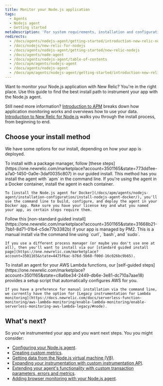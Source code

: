 ```yaml
---
title: Monitor your Node.js application
tags:
  - Agents
  - Nodejs agent
  - Getting started
metaDescription: 'For system requirements, installation and configuration procedures, and troubleshooting tips for New Relic''s Node.js agent, start here.'
redirects:
  - /docs/agents/nodejs-agent/getting-started/introduction-new-relic-nodejs
  - /docs/nodejs/new-relic-for-nodejs
  - /docs/agents/nodejs-agent/getting-started/new-relic-nodejs
  - /docs/agents/node-agent
  - /docs/agents/nodejs-agent/table-of-contents
  - /docs/apm/agents/nodejs-agent
  - /docs/agents/nodejs-agent
  - /docs/apm/agents/nodejs-agent/getting-started/introduction-new-relic-nodejs
---
```


Want to monitor your Node.js application with New Relic? You're in the right place. Use this guide to find the best install path to instrument your app with the Node.js agent. 

Still need more information? [Introduction to APM](/docs/apm/new-relic-apm/getting-started/introduction-apm/) breaks down how application monitoring works and overviews how to use your data. [Introduction to New Relic for Node.js](/docs/apm/agents/nodejs-agent/getting-started/introduction-newrelic-nodejs) walks you through the install process, from beginning to end.

## Choose your install method

We have some options for our install, depending on how your app is deployed.  

<CollapserGroup>
  <Collapser
        id="package-manager"
        title="Install with a package manager"
    >
  To install with a package manager, follow [these steps](https://one.newrelic.com/marketplace?account=3501165&state=773dd1ee-a7a0-1450-0a0e-3daf0035c807) in our guided install. This method has you install the agent with `apm` in the command line. 
  </Collapser>
  <Collapser
        id="docker"
        title="Install for apps deployed in Docker containers"
    >
    <Callout variant="tip">
      If you're using the agent in a Docker container, install the agent in each container. 
    </Callout>

    To [install the Node.js agent for Docker](/docs/apm/agents/nodejs-agent/installation-configuration/install-nodejs-agent-docker/), you'll use the command line to build, configure, and deploy the agent in your Docker app. Make sure you have your license key and what you named your app, as certain steps require them. 
  </Collapser>
  <Collapser
        id="host"
        title="Install on a host"
    >
    Follow this [non-standard guided install](https://one.newrelic.com/marketplace?account=3501165&state=31668b21-7bb1-8d71-01b4-c5de77b3382b) if your app is managed by PM2. This is a manual install via the command line using `curl`, `bash`, and `sudo`.    

    If you use a different process manager (or maybe you don't use one at all), then you'll want to install via our [standard guided install page](https://one.newrelic.com/marketplace?account=3501165&state=4475f6ac-b76d-5b68-f00d-16c026bc9b65). 
  </Collapser>
  <Collapser
        id="aws-lambda"
        title="Install method for AWS Lambda"
    >
    To install an agent for your AWS Lambda functions, our [self-guided steps](https://one.newrelic.com/marketplace?account=3501165&state=c8a6be34-2449-db6e-3e81-dc710a7aae18) provides a setup script that automatically configures AWS for you. 
    
    If you have a preference for manual installation via the command line, we currently have the option for [Legacy instrumentation for Lambda monitoring](https://docs.newrelic.com/docs/serverless-function-monitoring/aws-lambda-monitoring/enable-lambda-monitoring/enable-serverless-monitoring-aws-lambda-legacy/#node).  
  </Collapser>
</CollapserGroup> 

## What's next?

So you've instrumented your app and you want next steps. You you might consider:

* [Configuring your Node.js agent](/docs/apm/agents/nodejs-agent/installation-configuration/nodejs-agent-configuration).
* [Creating custom metrics](/docs/apm/agents/nodejs-agent/extend-your-instrumentation/nodejs-custom-metrics).
* [Getting data from the Node.js virtual machine (V8)](/docs/apm/agents/nodejs-agent/extend-your-instrumentation/nodejs-vm-measurements).
* [Expanding your instrumentation with custom instrumentation API](/docs/apm/agents/nodejs-agent/extend-your-instrumentation/nodejs-custom-instrumentation).
* [Extending your agent's functionality with custom transaction parameters, errors and metrics](/docs/apm/agents/nodejs-agent/api-guides/guide-using-nodejs-agent-api).
* [Adding browser monitoring with your Node.js agent](/docs/apm/agents/nodejs-agent/extend-your-instrumentation/browser-monitoring-nodejs-agent).